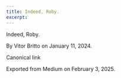 ```yaml
---
title: Indeed, Roby.
excerpt: 
---
```



Indeed, Roby.


By Vitor Britto on January 11, 2024.


Canonical link


Exported from Medium on February 3, 2025.


